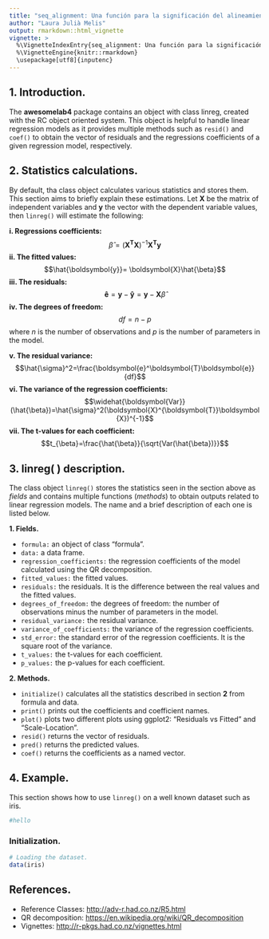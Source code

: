 ```yaml
---
title: "seq_alignment: Una función para la significación del alineamiento de secuencias"
author: "Laura Julià Melis"
output: rmarkdown::html_vignette
vignette: >
  %\VignetteIndexEntry{seq_alignment: Una función para la significación del alineamiento de secuencias}
  %\VignetteEngine{knitr::rmarkdown}
  \usepackage[utf8]{inputenc}
---
```


## 1. Introduction.
The **awesomelab4** package contains an object with class linreg, created with the RC object oriented system. This object is helpful to handle linear regression models as it provides multiple methods such as `resid()` and `coef()` to obtain the vector of residuals and the regressions coefficients of a given regression model, respectively.

## 2. Statistics calculations. 
By default, tha class object calculates various statistics and stores them. This section aims to briefly explain these estimations. Let $\boldsymbol{X}$ be the matrix of independent variables and $\boldsymbol{y}$ the vector with the dependent variable values, then `linreg()` will estimate the following:

**i. Regressions coefficients:**
$$\hat{\beta}=(\boldsymbol{X}^{\boldsymbol{T}}\boldsymbol{X})^{-1} \boldsymbol{X}^{\boldsymbol{T}}\boldsymbol{y}$$
**ii. The fitted values:**
$$\hat{\boldsymbol{y}}= \boldsymbol{X}\hat{\beta}$$
**iii. The residuals:**
$$\boldsymbol{\hat{e}}= \boldsymbol{y}-\boldsymbol{\hat{y}}= \boldsymbol{y}- \boldsymbol{X}\hat{\beta}$$
**iv. The degrees of freedom:**
$$df=n-p$$
where $n$ is the number of observations and $p$ is the number of parameters in the model.

**v. The residual variance:**
$$\hat{\sigma}^2=\frac{\boldsymbol{e}^\boldsymbol{T}\boldsymbol{e}}{df}$$
**vi. The variance of the regression coefficients:**
$$\widehat{\boldsymbol{Var}}(\hat{\beta})=\hat{\sigma}^2(\boldsymbol{X}^{\boldsymbol{T}}\boldsymbol{X})^{-1}$$
**vii. The t-values for each coefficient:**
$$t_{\beta}=\frac{\hat{\beta}}{\sqrt{Var(\hat{\beta})}}$$

## 3. linreg( ) description.
The class object `linreg()` stores the statistics seen in the section above as *fields* and contains multiple functions (*methods*) to obtain outputs related to linear regression models. The name and a brief description of each one is listed below. 

**1. Fields.**
 
  - `formula:` an object of class "formula".
  - `data:` a data frame.
  - `regression_coefficients:` the regression coefficients of the model calculated using the QR decomposition.
  - `fitted_values:` the fitted values.
  - `residuals:` the residuals. It is the difference between the real values and the fitted values.
  - `degrees_of_freedom:` the degrees of freedom: the number of observations minus the number of parameters in the model.
  - `residual_variance:` the residual variance. 
  - `variance_of_coefficients:` the variance of the regression coefficients.
  - `std_error:` the standard error of the regression coefficients. It is the square root of the variance.
  - `t_values:` the t-values for each coefficient.
  - `p_values:` the p-values for each coefficient.

**2. Methods.**
 
  - `initialize()` calculates all the statistics described in section **2** from formula and data.
  - `print()` prints out the coefficients and coefficient names.
  - `plot()` plots two different plots using ggplot2: "Residuals vs Fitted" and "Scale-Location".
  - `resid()` returns the vector of residuals.
  - `pred()` returns the predicted values.
  - `coef()` returns the coefficients as a named vector.

## 4. Example.
This section shows how to use `linreg()` on a well known dataset such as iris.
```r
#hello
```

### Initialization.
```r
# Loading the dataset.
data(iris) 

```


## References.
* Reference Classes: <http://adv-r.had.co.nz/R5.html>
* QR decomposition: <https://en.wikipedia.org/wiki/QR_decomposition>
* Vignettes: <http://r-pkgs.had.co.nz/vignettes.html>